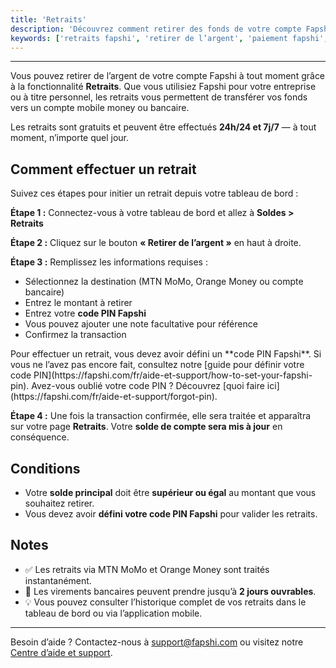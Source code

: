 ```yaml
---
title: 'Retraits'
description: 'Découvrez comment retirer des fonds de votre compte Fapshi à l’aide de la fonctionnalité de retrait.'
keywords: ['retraits fapshi', 'retirer de l’argent', 'paiement fapshi', 'retrait commerçant', 'code pin fapshi']
---
```


---

Vous pouvez retirer de l’argent de votre compte Fapshi à tout moment grâce à la fonctionnalité **Retraits**. Que vous utilisiez Fapshi pour votre entreprise ou à titre personnel, les retraits vous permettent de transférer vos fonds vers un compte mobile money ou bancaire.

<Tip>Les retraits sont gratuits et peuvent être effectués **24h/24 et 7j/7** — à tout moment, n’importe quel jour.</Tip>

## Comment effectuer un retrait

Suivez ces étapes pour initier un retrait depuis votre tableau de bord :

**Étape 1 :** Connectez-vous à votre tableau de bord et allez à **Soldes > Retraits**

**Étape 2 :** Cliquez sur le bouton **« Retirer de l’argent »** en haut à droite.

**Étape 3 :** Remplissez les informations requises :

- Sélectionnez la destination (MTN MoMo, Orange Money ou compte bancaire)
- Entrez le montant à retirer
- Entrez votre **code PIN Fapshi**
- Vous pouvez ajouter une note facultative pour référence
- Confirmez la transaction

<Note>
Pour effectuer un retrait, vous devez avoir défini un **code PIN Fapshi**.  
Si vous ne l’avez pas encore fait, consultez notre [guide pour définir votre code PIN](https://fapshi.com/fr/aide-et-support/how-to-set-your-fapshi-pin).  
Avez-vous oublié votre code PIN ? Découvrez [quoi faire ici](https://fapshi.com/fr/aide-et-support/forgot-pin).
</Note>

**Étape 4 :** Une fois la transaction confirmée, elle sera traitée et apparaîtra sur votre page **Retraits**. Votre **solde de compte sera mis à jour** en conséquence.

## Conditions

- Votre **solde principal** doit être **supérieur ou égal** au montant que vous souhaitez retirer.
- Vous devez avoir **défini votre code PIN Fapshi** pour valider les retraits.

## Notes

- ✅ Les retraits via MTN MoMo et Orange Money sont traités instantanément.
- 🏦 Les virements bancaires peuvent prendre jusqu’à **2 jours ouvrables**.
- 💡 Vous pouvez consulter l’historique complet de vos retraits dans le tableau de bord ou via l’application mobile.

---

Besoin d’aide ? Contactez-nous à [support@fapshi.com](mailto:support@fapshi.com) ou visitez notre [Centre d’aide et support](https://fapshi.com/fr/aide-et-support).
